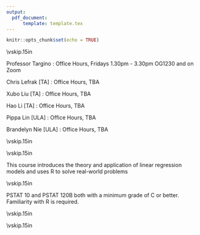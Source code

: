 ```yaml
---
output: 
  pdf_document:
      template: template.tex
---
```

```r
knitr::opts_chunk$set(echo = TRUE)
```


\begin{center}
{\Large \textsc{PSTAT 126: Regression Analysis}}
\end{center}
\begin{center}
Winter 2023
\end{center}

\begin{center}
\rule{6in}{0.4pt}
\begin{minipage}[t]{.75\textwidth}
\begin{tabular}{llcccll}
\textbf{Instructor:} & Rodrigo Targino & \\
\textbf{Office:} & Old Gym 1203 & \\
\textbf{Email:} &
                  \href{mailto:rodrigotargino@ucsb.edu}{rodrigotargino@ucsb.edu}
                                        & & & &  & 
\end{tabular}
\end{minipage}
\rule{6in}{0.4pt}
\end{center}
\vspace{.5cm}
\setlength{\unitlength}{1in}
\renewcommand{\arraystretch}{2}


\noindent\textbf{Course Pages:}
\begin{itemize}
\item Location: \href{https://goo.gl/maps/e1tvM7MZmZ1kFVX68}{PSYCH 1924}
\item Gauchospace: \href{https://gauchospace.ucsb.edu/courses/course/view.php?id=33131}{link}
\item Nectir: \href{https://app.nectir.io/invite/frdqQD}{link}. We ask that when you have a question about the class that might be relevant to other students, post it on Nectir instead of emailing us. That way, all the staff can be on the same page and everyone can benefit from the response.
\item JupyterHub: \href{https://pstat126.lsit.ucsb.edu/}{link}. All your work may be completed here.
\item GradeScope: \href{https://www.gradescope.com}{link}. Bi-weekly homework assignments are a required part of the course.
\item Use this \href{https://shorturl.at/fgrt8}{link} to sync new assignments and labs.
\begin{itemize}
\item {\color{red} Bookmark this link, you will use it a lot!}
\end{itemize}

\end{itemize}



\vskip.15in
\noindent\textbf{Office Hours:}

\noindent Professor Targino \url{rodrigotargino@ucsb.edu}: Office Hours, Fridays 1.30pm - 3.30pm OG1230 and on Zoom \url{https://fgv-br.zoom.us/j/95030256507} 

\noindent Chris	Lefrak [TA] \url{clefrak@ucsb.edu}: Office Hours, TBA

\noindent Xubo Liu [TA] \url{xubo@ucsb.edu}: Office Hours, TBA

\noindent Hao	Li [TA] \url{hao_li@ucsb.edu}: Office Hours, TBA

\noindent Pippa Lin [ULA] \url{haitaolin@ucsb.edu}: Office Hours, TBA

\noindent Brandelyn Nie [ULA] \url{bhnie@ucsb.edu}: Office Hours, TBA

\vskip.15in
\noindent\textbf{Course Texts} 

\begin{itemize}
\item \textbf{Required:} Faraway, J. J. (2005) \textit{Linear Models with R}
\item \textbf{R programming:} Grolemund and Wickham \textit{R for Data Science}, \url{https://r4ds.had.co.nz/index.html}
\item Optional: Weisberg, S. (2005) {\textit{Applied Linear Regression,} 3rd edition}
\end{itemize} 

\vskip.15in
\noindent\textbf{Objectives:} 

\vspace{1em}
This course introduces the theory and application of linear regression models and uses R to solve real-world problems

\vskip.15in
\noindent\textbf{Prerequisites:}

\vspace{1em}
PSTAT 10 and PSTAT 120B both with a minimum grade of C or better. Familiarity with R is required.

\vspace*{.15in}

\noindent \textbf{Tentative Course Topics:}
\begin{center}
\begin{minipage}{5in}
\begin{flushleft}
{\color{darkgreen}{\Rectangle}} ~ simple and multiple regression models\\
{\color{darkgreen}{\Rectangle}} ~ estimation\\
{\color{darkgreen}{\Rectangle}} ~ inference\\
{\color{darkgreen}{\Rectangle}} ~ prediction\\
{\color{darkgreen}{\Rectangle}} ~ regression diagnostics\\
{\color{darkgreen}{\Rectangle}} ~ model selection\\
{\color{darkgreen}{\Rectangle}} ~ shrinkage methods \\
{\color{darkgreen}{\Rectangle}} ~ analysis of variance \\
\end{flushleft}
\end{minipage}
\end{center}

<!-- \pagebreak -->

\vspace*{.15in}
\noindent\textbf{Grading Policy:}
\begin{itemize}
\item Homework (40\%).
  \begin{itemize}
    \item There will be approximately 4 homeworks, with roughly two weeks to complete
    \item Homework solutions must be done in RMarkdown and turned in on Gradescope.  Each homework assignment will be given as a template that you should work from.
    \item All code must be written to be reproducible in Rmarkdown
    \item All derivations can be done in any format of your choosing (latex, written by hand) but must be legible and \emph{must be incorporated into your final pdf}.
    \item All files must be zipped together and submitted to Gradescope
    \item Ask a TA \emph{early} if you have problems regarding submissions. 
    \item Homework not submitted online before the deadline will
  be considered late ($20\%$ of the grade deducted). 24 hours after the deadline
  homework will not be accepted and no credit will be awarded. Do not
  wait until the night before it is due to start working!
  \end{itemize}

\item Quizzes (20\%)
  \begin{itemize}
    \item Roughly every week
    \item Online, on gradescope
  \end{itemize}
\item Final exam (40\%)
\end{itemize}

\noindent{\textbf{Homeworks:}}

\begin{itemize}
\item  All files will be submitted electronically via Gradescope
\item  Submit a zip file containing:
  \begin{enumerate}
    \item R markdown code (.Rmd file, template provided)\\
    \item Any additional files as needed\\
    \item Generated PDF file
  \end{enumerate}
\end{itemize}
\vskip.15in
\newpage
<!-- \noindent\textbf{Important Dates:} -->
<!-- \begin{center} \begin{minipage}{3.8in} -->
<!--     \begin{flushleft} -->
<!-- Midterm \dotfill ~ October 27, 2022 (take home)\\ -->
<!-- Final Exam \dotfill ~ December 8, 2022 (take home)\\ -->
<!-- \end{flushleft} -->
<!-- \end{minipage} -->
<!-- \end{center} -->

\vskip.15in
\noindent\textbf{Course Policies:}  

\begin{itemize}
\item Learning Cooperatively
\begin{itemize}
\item We encourage you to discuss all of the course activities with your friends and classmates as you are working on them. 
\item You will definitely learn more in this class if you work with others than if you do not. Ask questions, answer questions, and share ideas liberally.
\end{itemize}
\item Academic Honesty
\begin{itemize} 
\item Cooperation has a limit. 
\item You should not share your code or answers directly with other students. 
\item Doing so doesn’t help them; it just sets them up for trouble on exams. 
\item Feel free to discuss the problems with others beforehand, but not the solutions.
\item Please complete your own work and keep it to yourself. 
\item Penalties for cheating are severe — they range from a zero grade for the assignment up to dismissal from the University, for a second offense.
\item Rather than copying someone else’s work, ask for help. You are not alone in this course! We are here to help you succeed. If you invest the time to learn the material and complete the projects, you won’t need to copy any answers.
\end{itemize}
\item Copyright of Course Materials
\begin{itemize}
\item The lectures and course materials, including PowerPoint presentations, tests, outlines, and similar materials, are protected by U.S. copyright law and by University policy. 
\item I am the exclusive owner of the copyright in those materials I create. You may take notes and make copies of course materials for your own use. 
\item You may also share those materials with another student who is enrolled in or auditing this course.
\item You may not reproduce, distribute or display (post/upload) lecture notes or recordings or course materials in any other way — whether or not a fee is charged — without my express prior written consent. You also may not allow others to do so.
\item If you do so, you may be subject to student conduct proceedings under the UC Santa Barbara Student Code of Conduct.
\item Similarly, you own the copyright in your original papers and exam essays. If I am interested in posting your answers or papers on the course web site, I will ask for your written permission.

\end{itemize}
\end{itemize}